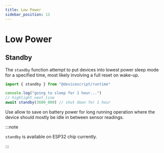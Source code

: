 ```yaml
---
title: Low Power
sidebar_position: 11
---
```


# Low Power

## Standby

The `standby` function attempt to put devices into lowest power sleep mode for a specified time,
most likely involving a full reset on wake-up.

```ts
import { standby } from "@devicescript/runtime"

console.log("going to sleep for 1 hour...")
// highlight_next_line
await standby(3600_000) // shut down for 1 hour
```

Use allow to save on battery power for long running operation where the device should mostly be idle in between sensor readings.

:::note

`standby` is available on ESP32 chip currently.

:::
